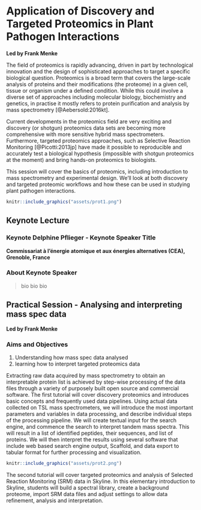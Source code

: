 # Application of Discovery and Targeted Proteomics in Plant Pathogen Interactions {-}

**Led by Frank Menke**

The field of proteomics is rapidly advancing, driven in part by technological innovation and the design of sophisticated approaches to target a specific biological question. Proteomics is a broad term that covers the large-scale analysis of proteins and their modifications (the proteome) in a given cell, tissue or organism under a defined condition. While this could involve a diverse set of approaches including molecular biology, biochemistry and genetics, in practise it mostly refers to protein purification and analysis by mass spectrometry [@Aebersold:2016kt].

Current developments in the proteomics field are very exciting and discovery (or shotgun) proteomics data sets are becoming more comprehensive with more sensitive hybrid mass spectrometers. Furthermore, targeted proteomics approaches, such as Selective Reaction Monitoring [@Picotti:2013jp] have made it possible to reproducible and accurately test a biological hypothesis (impossible with shotgun proteomics at the moment) and bring hands-on proteomics to biologists. 

This session will cover the basics of proteomics, including introduction to mass spectrometry and experimental design. We’ll look at both discovery and targeted proteomic workflows and how these can be used in studying plant pathogen interactions. 


```r
knitr::include_graphics("assets/prot1.png")
```

## Keynote Lecture {-}

### Keynote Delphine Pflieger - Keynote Speaker Title {-}
**Commissariat à l'énergie atomique et aux énergies alternatives (CEA), Grenoble, France**

### About Keynote Speaker {-}

> bio bio bio

## Practical Session - Analysing and interpreting mass spec data  {-}

**Led by Frank Menke**

### Aims and Objectives {-}

1. Understanding how mass spec data analysed
2. learning how to interpret targeted proteomics data

Extracting raw data acquired by mass spectrometry to obtain an interpretable protein list is achieved by step-wise processing of the data files through a variety of purposely built open source and commercial software. The first tutorial will cover discovery proteomics and introduces basic concepts and frequently used data pipelines. Using actual data collected on TSL mass spectrometers, we will introduce the most important parameters and variables in data processing, and describe individual steps of the processing pipeline. We will create textual input for the search engine, and commence the search to interpret tandem mass spectra. This will result in a list of identified peptides, their sequences, and list of proteins. We will then interpret the results using several software that include web based search engine output, Scaffold, and data export to tabular format for further processing and visualization.

```r
knitr::include_graphics("assets/prot2.png")
```

The second tutorial will cover targeted proteomics and analysis of Selected Reaction Monitoring (SRM) data in Skyline. In this elementary introduction to Skyline, students will build a spectral library, create a background proteome, import SRM data files and adjust settings to allow data refinement, analysis and interpretation. 
